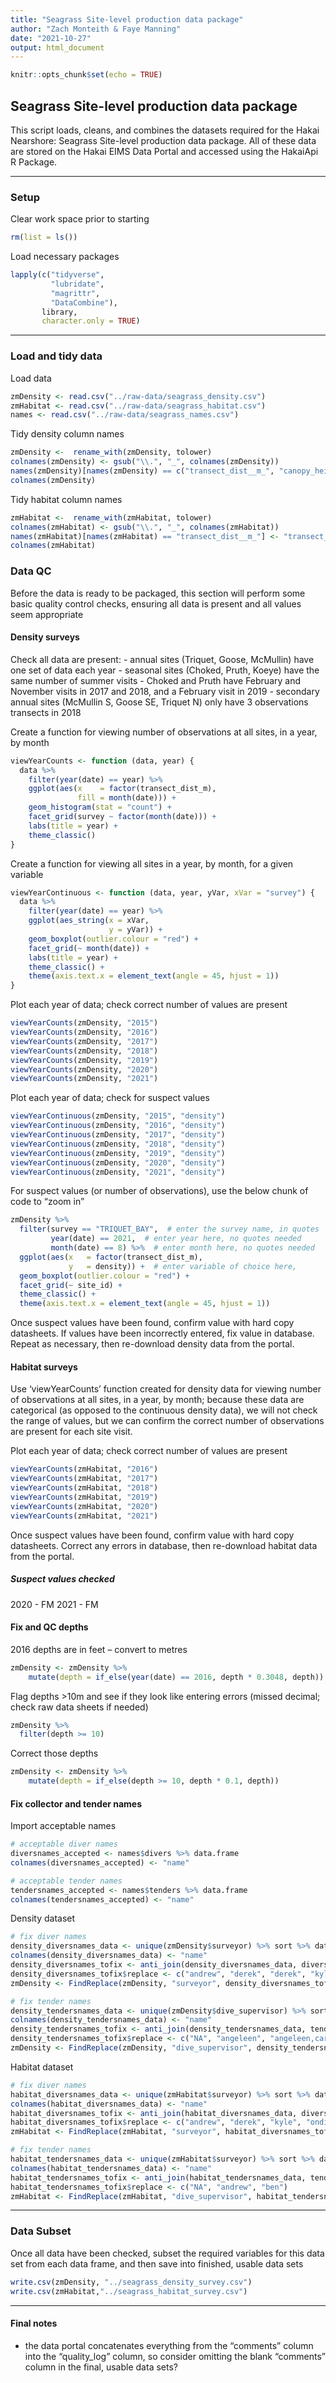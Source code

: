 ```yaml
---
title: "Seagrass Site-level production data package"
author: "Zach Monteith & Faye Manning"
date: "2021-10-27"
output: html_document
---
```


```r
knitr::opts_chunk$set(echo = TRUE)
```

## Seagrass Site-level production data package
This script loads, cleans, and combines the datasets required for the Hakai Nearshore: Seagrass Site-level production data package. All of these data are stored on the Hakai EIMS Data Portal and accessed using the HakaiApi R Package. 

***

### Setup

Clear work space prior to starting
```r
rm(list = ls())
```

Load necessary packages
```r
lapply(c("tidyverse",
         "lubridate", 
         "magrittr",
         "DataCombine"),
       library,
       character.only = TRUE)
```

***
### Load and tidy data
Load data
```r
zmDensity <- read.csv("../raw-data/seagrass_density.csv")
zmHabitat <- read.csv("../raw-data/seagrass_habitat.csv")
names <- read.csv("../raw-data/seagrass_names.csv")
```

Tidy density column names
```r
zmDensity <-  rename_with(zmDensity, tolower)
colnames(zmDensity) <- gsub("\\.", "_", colnames(zmDensity))
names(zmDensity)[names(zmDensity) == c("transect_dist__m_", "canopy_height__cm_")] <- c("transect_dist_m", "canopy_height_cm")
colnames(zmDensity)
```
Tidy habitat column names
```r
zmHabitat <-  rename_with(zmHabitat, tolower)
colnames(zmHabitat) <- gsub("\\.", "_", colnames(zmHabitat))
names(zmHabitat)[names(zmHabitat) == "transect_dist__m_"] <- "transect_dist_m"
colnames(zmHabitat)
```

### Data QC
Before the data is ready to be packaged, this section will perform some basic quality control checks, ensuring all data is present and all values seem appropriate

#### Density surveys
Check all data are present:
- annual sites (Triquet, Goose, McMullin) have one set of data each year
- seasonal sites (Choked, Pruth, Koeye) have the same number of summer visits
- Choked and Pruth have February and November visits in 2017 and 2018, and a February visit in 2019
- secondary annual sites (McMullin S, Goose SE, Triquet N) only have 3 observations transects in 2018

Create a function for viewing number of observations at all sites, in a year, by month
```r
viewYearCounts <- function (data, year) {
  data %>%
    filter(year(date) == year) %>%
    ggplot(aes(x    = factor(transect_dist_m),
               fill = month(date))) +
    geom_histogram(stat = "count") +
    facet_grid(survey ~ factor(month(date))) +
    labs(title = year) +
    theme_classic()
}
```

Create a function for viewing all sites in a year, by month, for a given variable
```r
viewYearContinuous <- function (data, year, yVar, xVar = "survey") {
  data %>%
    filter(year(date) == year) %>%
    ggplot(aes_string(x = xVar,
                      y = yVar)) +
    geom_boxplot(outlier.colour = "red") +
    facet_grid(~ month(date)) +
    labs(title = year) +
    theme_classic() +
    theme(axis.text.x = element_text(angle = 45, hjust = 1))
}
```

Plot each year of data; check correct number of values are present
```r
viewYearCounts(zmDensity, "2015")
viewYearCounts(zmDensity, "2016")
viewYearCounts(zmDensity, "2017")
viewYearCounts(zmDensity, "2018")
viewYearCounts(zmDensity, "2019")
viewYearCounts(zmDensity, "2020")
viewYearCounts(zmDensity, "2021")
```

Plot each year of data; check for suspect values
```r
viewYearContinuous(zmDensity, "2015", "density")
viewYearContinuous(zmDensity, "2016", "density")
viewYearContinuous(zmDensity, "2017", "density")
viewYearContinuous(zmDensity, "2018", "density")
viewYearContinuous(zmDensity, "2019", "density")
viewYearContinuous(zmDensity, "2020", "density")
viewYearContinuous(zmDensity, "2021", "density")
```

For suspect values (or number of observations), use the below chunk of code to "zoom in"
```r
zmDensity %>% 
  filter(survey == "TRIQUET_BAY",  # enter the survey name, in quotes
         year(date) == 2021,  # enter year here, no quotes needed
         month(date) == 8) %>%  # enter month here, no quotes needed
  ggplot(aes(x   = factor(transect_dist_m),
             y   = density)) +  # enter variable of choice here, 
  geom_boxplot(outlier.colour = "red") +
  facet_grid(~ site_id) +
  theme_classic() +
  theme(axis.text.x = element_text(angle = 45, hjust = 1))
```

Once suspect values have been found, confirm value with hard copy datasheets.
If values have been incorrectly entered, fix value in database.
Repeat as necessary, then re-download density data from the portal. 


#### Habitat surveys 
Use 'viewYearCounts' function created for density data for viewing number of observations at all sites, in a year, by month; because these data are categorical (as opposed to the continuous density data), we will not check the range of values, but we can confirm the correct number of observations are present for each site visit.

Plot each year of data; check correct number of values are present
```r
viewYearCounts(zmHabitat, "2016")
viewYearCounts(zmHabitat, "2017")
viewYearCounts(zmHabitat, "2018")
viewYearCounts(zmHabitat, "2019")
viewYearCounts(zmHabitat, "2020")
viewYearCounts(zmHabitat, "2021")
```

Once suspect values have been found, confirm value with hard copy datasheets.
Correct any errors in database, then re-download habitat data from the portal. 

##### Suspect values checked
2020 - FM
2021 - FM


#### Fix and QC depths

2016 depths are in feet -- convert to metres
```r
zmDensity <- zmDensity %>% 
    mutate(depth = if_else(year(date) == 2016, depth * 0.3048, depth))
```

Flag depths >10m and see if they look like entering errors (missed decimal; check raw data sheets if needed)
```r
zmDensity %>% 
  filter(depth >= 10)
```

Correct those depths
```r
zmDensity <- zmDensity %>% 
    mutate(depth = if_else(depth >= 10, depth * 0.1, depth))
```


#### Fix collector and tender names

Import acceptable names
```r
# acceptable diver names
diversnames_accepted <- names$divers %>% data.frame
colnames(diversnames_accepted) <- "name"

# acceptable tender names
tendersnames_accepted <- names$tenders %>% data.frame
colnames(tendersnames_accepted) <- "name"
```


Density dataset
```r
# fix diver names
density_diversnames_data <- unique(zmDensity$surveyor) %>% sort %>% data.frame
colnames(density_diversnames_data) <- "name"
density_diversnames_tofix <- anti_join(density_diversnames_data, diversnames_accepted)
density_diversnames_tofix$replace <- c("andrew", "derek", "derek", "kyle", "ondine", "ondine", "other", "zach") 
zmDensity <- FindReplace(zmDensity, "surveyor", density_diversnames_tofix, from = "name", to = "replace", exact = TRUE, vector = FALSE)

# fix tender names
density_tendersnames_data <- unique(zmDensity$dive_supervisor) %>% sort %>% data.frame
colnames(density_tendersnames_data) <- "name"
density_tendersnames_tofix <- anti_join(density_tendersnames_data, tendersnames_accepted)
density_tendersnames_tofix$replace <- c("NA", "angeleen", "angeleen,carolyn,krystal", "derek", "gillian", "gillian", "kyle", "ondine", "other,zach", "zach") 
zmDensity <- FindReplace(zmDensity, "dive_supervisor", density_tendersnames_tofix, from = "name", to = "replace", exact = TRUE, vector = FALSE)
```

Habitat dataset
```r
# fix diver names
habitat_diversnames_data <- unique(zmHabitat$surveyor) %>% sort %>% data.frame
colnames(habitat_diversnames_data) <- "name"
habitat_diversnames_tofix <- anti_join(habitat_diversnames_data, diversnames_accepted)
habitat_diversnames_tofix$replace <- c("andrew", "derek", "kyle", "ondine", "other", "zach") 
zmHabitat <- FindReplace(zmHabitat, "surveyor", habitat_diversnames_tofix, from = "name", to = "replace", exact = TRUE, vector = FALSE)

# fix tender names
habitat_tendersnames_data <- unique(zmHabitat$surveyor) %>% sort %>% data.frame
colnames(habitat_tendersnames_data) <- "name"
habitat_tendersnames_tofix <- anti_join(habitat_tendersnames_data, tendersnames_accepted)
habitat_tendersnames_tofix$replace <- c("NA", "andrew", "ben") 
zmHabitat <- FindReplace(zmHabitat, "dive_supervisor", habitat_tendersnames_tofix, from = "name", to = "replace", exact = TRUE, vector = FALSE)
```

***

### Data Subset
Once all data have been checked, subset the required variables for this data set from each data frame, and then save into finished, usable data sets
```r
write.csv(zmDensity, "../seagrass_density_survey.csv")
write.csv(zmHabitat,"../seagrass_habitat_survey.csv")
```

***

#### Final notes
- the data portal concatenates everything from the "comments" column into the "quality_log" column, so consider omitting the blank "comments" column in the final, usable data sets?

